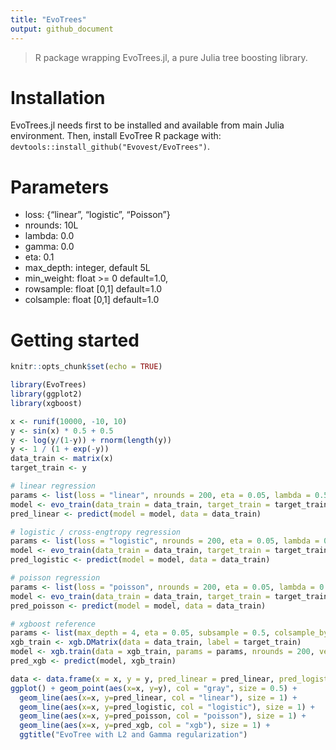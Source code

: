 ```yaml
---
title: "EvoTrees"
output: github_document
---
```


> R package wrapping EvoTrees.jl, a pure Julia tree boosting library. 

# Installation

EvoTrees.jl needs first to be installed and available from main Julia environment.
Then, install EvoTree R package with: `devtools::install_github("Evovest/EvoTrees")`.

# Parameters

- loss: {"linear", "logistic", "Poisson"}
- nrounds: 10L
- lambda: 0.0
- gamma: 0.0
- eta: 0.1
- max_depth: integer, default 5L
- min_weight: float >= 0 default=1.0,
- rowsample: float [0,1] default=1.0
- colsample: float [0,1] default=1.0

# Getting started

```r
knitr::opts_chunk$set(echo = TRUE)

library(EvoTrees)
library(ggplot2)
library(xgboost)
```

```r

x <- runif(10000, -10, 10)
y <- sin(x) * 0.5 + 0.5
y <- log(y/(1-y)) + rnorm(length(y))
y <- 1 / (1 + exp(-y))
data_train <- matrix(x)
target_train <- y

# linear regression
params <- list(loss = "linear", nrounds = 200, eta = 0.05, lambda = 0.5, gamma = 0.5, max_depth = 5, min_weight = 1, rowsample = 0.5, colsample = 1)
model <- evo_train(data_train = data_train, target_train = target_train, params = params, metric = as.symbol("mse"))
pred_linear <- predict(model = model, data = data_train)

# logistic / cross-engtropy regression
params <- list(loss = "logistic", nrounds = 200, eta = 0.05, lambda = 0.5, gamma = 0.5, max_depth = 5, min_weight = 1, rowsample = 0.5, colsample = 1)
model <- evo_train(data_train = data_train, target_train = target_train, params = params, metric = as.symbol("logloss"))
pred_logistic <- predict(model = model, data = data_train)

# poisson regression
params <- list(loss = "poisson", nrounds = 200, eta = 0.05, lambda = 0.5, gamma = 0.5, max_depth = 5, min_weight = 1, rowsample = 0.5, colsample = 1)
model <- evo_train(data_train = data_train, target_train = target_train, params = params, metric = as.symbol("none"))
pred_poisson <- predict(model = model, data = data_train)

# xgboost reference
params <- list(max_depth = 4, eta = 0.05, subsample = 0.5, colsample_bytree = 1.0, min_child_weight = 1, lambda = 1, alpha = 0, gamma = 1.0, tree_method = "exact", objective = "reg:linear", eval_metric = "rmse")
xgb_train <- xgb.DMatrix(data = data_train, label = target_train)
model <- xgb.train(data = xgb_train, params = params, nrounds = 200, verbose = 1, print_every_n = 10L, early_stopping_rounds = NULL)
pred_xgb <- predict(model, xgb_train)

```

```r
data <- data.frame(x = x, y = y, pred_linear = pred_linear, pred_logistic = pred_logistic)
ggplot() + geom_point(aes(x=x, y=y), col = "gray", size = 0.5) +
  geom_line(aes(x=x, y=pred_linear, col = "linear"), size = 1) +
  geom_line(aes(x=x, y=pred_logistic, col = "logistic"), size = 1) +
  geom_line(aes(x=x, y=pred_poisson, col = "poisson"), size = 1) +
  geom_line(aes(x=x, y=pred_xgb, col = "xgb"), size = 1) +
  ggtitle("EvoTree with L2 and Gamma regularization")
```

